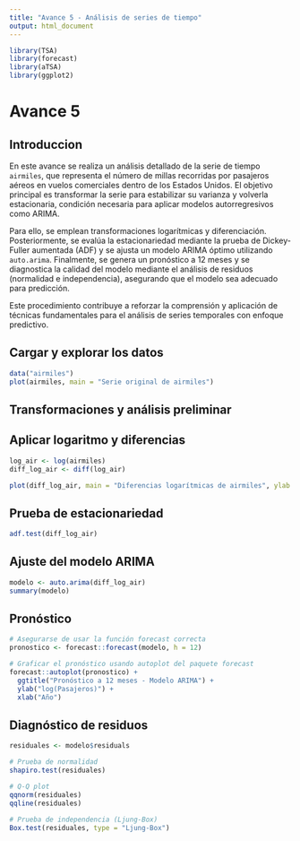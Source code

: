 ```yaml
---
title: "Avance 5 - Análisis de series de tiempo"
output: html_document
---
```


```r
library(TSA)
library(forecast)
library(aTSA)
library(ggplot2)
```
# Avance 5 
## Introduccion
En este avance se realiza un análisis detallado de la serie de tiempo `airmiles`, que representa el número de millas recorridas por pasajeros aéreos en vuelos comerciales dentro de los Estados Unidos. El objetivo principal es transformar la serie para estabilizar su varianza y volverla estacionaria, condición necesaria para aplicar modelos autorregresivos como ARIMA.

Para ello, se emplean transformaciones logarítmicas y diferenciación. Posteriormente, se evalúa la estacionariedad mediante la prueba de Dickey-Fuller aumentada (ADF) y se ajusta un modelo ARIMA óptimo utilizando `auto.arima`. Finalmente, se genera un pronóstico a 12 meses y se diagnostica la calidad del modelo mediante el análisis de residuos (normalidad e independencia), asegurando que el modelo sea adecuado para predicción.

Este procedimiento contribuye a reforzar la comprensión y aplicación de técnicas fundamentales para el análisis de series temporales con enfoque predictivo.

## Cargar y explorar los datos

```r
data("airmiles")
plot(airmiles, main = "Serie original de airmiles")
```

## Transformaciones y análisis preliminar

## Aplicar logaritmo y diferencias
```r
log_air <- log(airmiles)
diff_log_air <- diff(log_air)

plot(diff_log_air, main = "Diferencias logarítmicas de airmiles", ylab = "log(airmiles)", xlab = "Año")
```

## Prueba de estacionariedad

```r
adf.test(diff_log_air)
```

## Ajuste del modelo ARIMA

```r
modelo <- auto.arima(diff_log_air)
summary(modelo)
```

## Pronóstico

```r
# Asegurarse de usar la función forecast correcta
pronostico <- forecast::forecast(modelo, h = 12)

# Graficar el pronóstico usando autoplot del paquete forecast
forecast::autoplot(pronostico) +
  ggtitle("Pronóstico a 12 meses - Modelo ARIMA") +
  ylab("log(Pasajeros)") +
  xlab("Año")
```

## Diagnóstico de residuos

```r
residuales <- modelo$residuals

# Prueba de normalidad
shapiro.test(residuales)

# Q-Q plot
qqnorm(residuales)
qqline(residuales)

# Prueba de independencia (Ljung-Box)
Box.test(residuales, type = "Ljung-Box")
```